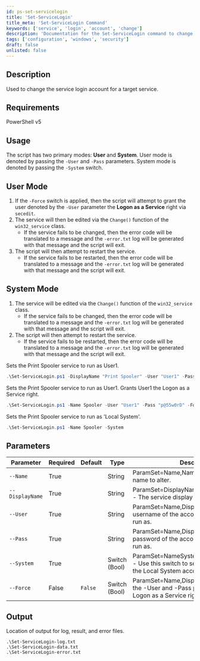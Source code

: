 ```yaml
---
id: ps-set-servicelogin
title: 'Set-ServiceLogin'
title_meta: 'Set-ServiceLogin Command'
keywords: ['service', 'login', 'account', 'change']
description: 'Documentation for the Set-ServiceLogin command to change the service login account for a target service.'
tags: ['configuration', 'windows', 'security']
draft: false
unlisted: false
---
```


## Description
Used to change the service login account for a target service.

## Requirements
PowerShell v5

## Usage
The script has two primary modes: **User** and **System**. User mode is denoted by passing the `-User` and `-Pass` parameters. System mode is denoted by passing the `-System` switch.

User Mode
---
1. If the `-Force` switch is applied, then the script will attempt to grant the user denoted by the `-User` parameter the **Logon as a Service** right via `secedit`.
2. The service will then be edited via the `Change()` function of the `win32_service` class.
    - If the service fails to be changed, then the error code will be translated to a message and the `-error.txt` log will be generated with that message and the script will exit.
3. The script will then attempt to restart the service.
    - If the service fails to be restarted, then the error code will be translated to a message and the `-error.txt` log will be generated with that message and the script will exit.

System Mode
---
1. The service will be edited via the `Change()` function of the `win32_service` class.
    - If the service fails to be changed, then the error code will be translated to a message and the `-error.txt` log will be generated with that message and the script will exit.
2. The script will then attempt to restart the service.
    - If the service fails to be restarted, then the error code will be translated to a message and the `-error.txt` log will be generated with that message and the script will exit.



Sets the Print Spooler service to run as User1.

```powershell
.\Set-ServiceLogin.ps1 -DisplayName "Print Spooler" -User "User1" -Pass "p@55w0rD"
```

Sets the Print Spooler service to run as User1. Grants User1 the Logon as a Service right.

```powershell
.\Set-ServiceLogin.ps1 -Name Spooler -User "User1" -Pass "p@55w0rD" -Force
```

Sets the Print Spooler service to run as 'Local System'.

```powershell
.\Set-ServiceLogin.ps1 -Name Spooler -System
```

## Parameters
| Parameter         | Required  | Default   | Type          | Description                               |
| ----------------- | --------- | --------- | ---------     | ----------------------------------------- |
| `--Name`          | True      |           | String        | ParamSet=Name,NameSystem - The service name to alter. |
| `--DisplayName`   | True      |           | String        | ParamSet=DisplayName,DisplayNameSystem - The service display name to alter. |
| `--User`          | True      |           | String        | ParamSet=Name,DisplayName - The username of the account to set the service to run as. |
| `--Pass`          | True      |           | String        | ParamSet=Name,DisplayName - The password of the account to set the service to run as. |
| `--System`        | True      |           | Switch (Bool) | ParamSet=NameSystem,DisplayNameSystem - Use this switch to set the service to run as the Local System account. |
| `--Force`         | False     | `False`   | Switch (Bool) | ParamSet=Name,DisplayName - Used with the -User and -Pass parameters. Grants Logon as a Service rights to the user. |

## Output
Location of output for log, result, and error files.

    .\Set-ServiceLogin-log.txt
    .\Set-ServiceLogin-data.txt
    .\Set-ServiceLogin-error.txt









